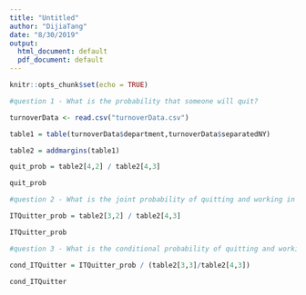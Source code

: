 ---
title: "Untitled"
author: "DijiaTang"
date: "8/30/2019"
output:
  html_document: default
  pdf_document: default
---

```{r setup, include=FALSE}
knitr::opts_chunk$set(echo = TRUE)
```




```{r cars}
#question 1 - What is the probability that someone will quit?

turnoverData <- read.csv("turnoverData.csv")

table1 = table(turnoverData$department,turnoverData$separatedNY)

table2 = addmargins(table1)

quit_prob = table2[4,2] / table2[4,3]

quit_prob

#question 2 - What is the joint probability of quitting and working in IT?

ITQuitter_prob = table2[3,2] / table2[4,3]

ITQuitter_prob

#question 3 - What is the conditional probability of quitting and working in IT?

cond_ITQuitter = ITQuitter_prob / (table2[3,3]/table2[4,3])

cond_ITQuitter
```


